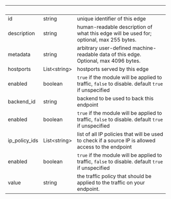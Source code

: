| &nbsp;        | &nbsp;             | &nbsp;                                                                                              |
| ------------- | ------------------ | --------------------------------------------------------------------------------------------------- |
| id            | string             | unique identifier of this edge                                                                      |
| description   | string             | human-readable description of what this edge will be used for; optional, max 255 bytes.             |
| metadata      | string             | arbitrary user-defined machine-readable data of this edge. Optional, max 4096 bytes.                |
| hostports     | List&lt;string&gt; | hostports served by this edge                                                                       |
| enabled       | boolean            | `true` if the module will be applied to traffic, `false` to disable. default `true` if unspecified  |
| backend_id    | string             | backend to be used to back this endpoint                                                            |
| enabled       | boolean            | `true` if the module will be applied to traffic, `false` to disable. default `true` if unspecified  |
| ip_policy_ids | List&lt;string&gt; | list of all IP policies that will be used to check if a source IP is allowed access to the endpoint |
| enabled       | boolean            | `true` if the module will be applied to traffic, `false` to disable. default `true` if unspecified  |
| value         | string             | the traffic policy that should be applied to the traffic on your endpoint.                          |
